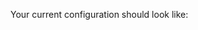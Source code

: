 
<PartAddADictionaryAsTheValueOfTheDataConnectorsKey />

Your current configuration should look like:

```python title="Python" name="version-0.17.23 datasource_configuration_add_empty_data_connectors_key"
```